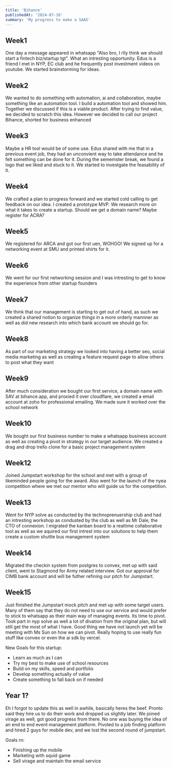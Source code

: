 ```yaml
---
title: 'Bihance'
publishedAt: '2024-07-16'
summary: 'My progress to make a SAAS'
---
```

## Week1 
One day a message appeared in whatsapp 
"Also bro, I rlly think we should start a fintech 
biz/startup tgt". What an intresting opportunity. 
Edus is a friend I met in NYP, EC club and he frequently 
post investment videos on youtube. We started brainstorming 
for ideas.

## Week2
We wanted to do something with automation, ai and 
collaboration, maybe something like an automation tool. 
I build a automation tool and showed him. Together we 
discussed if this is a viable product. After trying to find 
value, we decided to scratch this idea. However we decided to 
call our project Bihance, shorted for business enhanced

## Week3
Maybe a HR tool would be of some use. Edus shared with me that 
in a previous event job, they had an unconvient way to take 
attendance and he felt something can be done for it. During 
the sememster break, we found a logo that we liked and stuck 
to it. We started to investgate the feasability of it.

## Week4
We crafted a plan to progress forward and we started cold 
calling to get feedback on our idea. I created a prototype MVP.
We research more on what it takes to create a startup. Should 
we get a domain name? Maybe register for ACRA?

## Week5
We registered for ARCA and got our first uen, WOHOO! We signed 
up for a networking event at SMU and printed shirts for it.

## Week6
We went for our first networking session and I was intresting 
to get to know the experience from other startup founders

## Week7
We think that our management is starting to get out of hand, 
as such we created a shared notion to organize things in a more
orderly mannner as well as did new research into which bank 
account we should go for.

## Week8
As part of our marketing strategy we looked into having a
better seo, social media marketing as well as creating a 
feature request page to allow others to post what they want

## Week9
After much consideration we bought our first service, a domain 
name with SAV at bihance.app, and proxied it over cloudflare, 
we created a email account at zoho for professional emailing. 
We made sure it worked over the school network

## Week10
We bought our first business number to make a whatsapp business 
account as well as creating a pivot in strategy in our target 
audience. We created a drag and drop trello clone for a basic 
project management system

## Week12
Joined Jumpstart workshop for the school and met with a group 
of likeminded people going for the award. Also went for the 
launch of the nyea competition where we met our mentor who will 
guide us for the competition.

## Week13

Went for NYP solve as conducted by the technoprenuership club 
and had an intresting workshop as condusted by the club as well 
as Mr Dale, the CTO of connexion. I migrated the kanban board 
to a realtime collaborative tool as well as we aquired our first 
intrest into our solutions to help them create a custom shuttle 
bus management system

## Week14

Migrated the checkin system from postgres to convex, met up 
with said client, went to Stagmond for Army related interview. 
Got our approval for CIMB bank account and will be futher 
refining our pitch for Jumpstart.

## Week15
 
Just finished the Jumpstart mock pitch and met up with some 
target users. Many of them say that they do not need to use 
our service and would prefer to stick to whatsapp as their 
main way of managing events. Its time to pivot. Took part in 
nyp solve as well a lot of divation from the original plan, 
but will still get the most of what I have. Good thing we have
not launch yet will be meeting with Ms Sun on how we can pivot.
Really hoping to use really fun stuff like convex or even 
the ai sdk by vercel. 

New Goals for this startup:
-  Learn as much as I can
-  Try my best to make use of school resources
-  Build on my skills, speed and portfolio
-  Develop something actually of value
-  Create something to fall back on if needed

## Year 1?
Eh I forgot to update this as well in awhile, basically heres the beef. Pronto said they hire us to do their work and dropped us slightly later. We joined virage as well, got good progress from there. No one was buying the idea of an end to end event management platform. Pivoted to a job finding platform and hired 2 guys for mobile dev, and we lost the second round of jumpstart.

Goals rn:
- Finishing up the mobile
- Marketing with squid game
- Sell virage and maintain the email service

